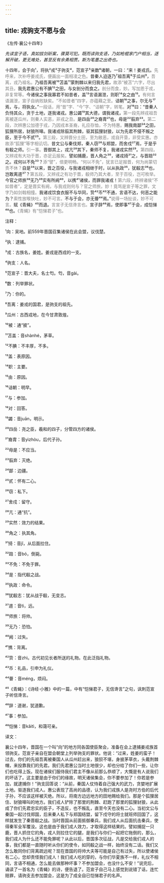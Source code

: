 ```yaml
---
---
---
```

title: 戎驹支不愿与会
---




《左传·襄公十四年》





*先读宣子语，真如拔剑斫案，骤莫可犯。既而读驹支语，乃如枪棍家门户相当，逐解开破，更无难处，甚至反有余勇相贾。斯为笔墨之出奇也。*





十四年，会于向¹，将执²戎³子驹支⁴，范宣子⁵亲数⁶诸朝，一曰：“来！姜戎氏。<font color=gray font-size=0.8rem>先呼来，次补呼姜戎氏，便画出一面相凌之色。</font>昔秦人迫逐乃⁷祖吾离⁸于瓜州⁹，<font color=gray font-size=0.8rem>吾离，戎乃祖名。</font>乃祖吾离被¹⁰苫盖¹¹蒙荆棘以来归我先君，<font color=gray font-size=0.8rem>故添“被苫”六字，尽出其丑。</font>我先君惠公有不腆¹²之田，与女剖分而食之。<font color=gray font-size=0.8rem>剖分而食，妙。写加恩于戎，非复常等。</font>今诸侯之事我寡君不如昔者，盖¹³言语漏泄，则职¹⁴女之由¹⁵。<font color=gray font-size=0.8rem>有何言语漏泄，宣子自纳败缺矣。“不如昔者”四字，亦蕴藉之至。</font>诘朝¹⁶之事，尔无与¹⁷焉，与，将执女。”<font color=gray font-size=0.8rem>一段话，用“昔”字、“今”字、“诘朝”字，转笔。</font>对¹⁸曰：“昔秦人负恃其众，贪于土地，逐我诸戎。惠公蠲¹⁹其大德，谓我诸戎，<font color=gray font-size=0.8rem>第一段先辨戎祖吾离被逐瓜州，则秦人实恶，非戎之丑。</font>是四岳²⁰之裔胄²¹也，毋是²²翦弃²³。<font color=gray font-size=0.8rem>第二段，次辨惠公加德于戎，乃因戎本圣裔，礼应存恤，不为特惠。</font>赐我南鄙²⁴之田，狐狸所居，豺狼所嗥。我诸戎除翦其荆棘，驱其狐狸豺狼，以为先君不侵不叛之臣，至于今不贰²⁵。<font color=gray font-size=0.8rem>第三段，又辨晋分土田，至为敝恶，戎自开垦，非受实惠。亦故添“狐狸”等字相讥切。</font>昔文公与秦伐郑，秦人窃²⁶与郑盟，而舍戍²⁷焉，于是乎有殽之师。<font color=gray font-size=0.8rem>引一事。</font>晋御其上，戎亢²⁸其下，秦师不复，我诸戎实然²⁹。<font color=gray font-size=0.8rem>第四段。又辨戎有大功于晋，亦足云报矣。</font>譬如捕鹿，晋人角之³⁰，诸戎掎³¹之，与晋踣³²之。戎何以不免³³？<font color=gray font-size=0.8rem>添“譬”，倍更明畅。“何以不免”，犹言已足报晋，何为尚蒙切责不休？</font>自是³⁴以来，晋之百役，与我诸戎相继于时，以从执政³⁵，犹殽志³⁶也，岂敢离逷³⁷？<font color=gray font-size=0.8rem>第五段，又辨戎之有功于晋，殽师乃其大者，至于百役，岂可枚举。</font>今官之师旅³⁸无乃³⁹实有所阙⁴⁰，以携⁴¹诸侯，而罪我诸戎！<font color=gray font-size=0.8rem>第六段，终辨诸侯“不如昔者”，定是晋实有阙，与我戎则何与？官之师旅，妙！竟骂是宣子等之罪，文字乃如剑戟相撞。</font>我诸戎饮食衣服不与华同，贽⁴²币⁴³不通，言语不达，何恶之能为？<font color=gray font-size=0.8rem>索性放喉快吐，妙不可言。</font>不与于会，亦无瞢⁴⁴焉。”<font color=gray font-size=0.8rem>说得一场扯谈，妙不可言。</font>赋《青蝇》⁴⁵而退。<font color=gray font-size=0.8rem>言宣子无信谗言也。</font>宣子辞⁴⁶焉，使即事⁴⁷于会，成恺悌⁴⁸也。<font color=gray font-size=0.8rem>《青蝇》有“恺悌君子”也。</font>

注释：

¹向：吴地。前559年晋国召集诸侯在此会盟，议伐楚。

²执：逮捕。

³戎：古族名，姜姓。姜戎是西戎的一支。

⁴驹支：人名。

⁵范宣子：晋大夫，名士匄。匄，音gài。

⁶数：列举罪状。

⁷乃：你的。

⁸吾离：姜戎的国君，是驹支的祖先。

⁹瓜州：古西戎地，在今甘肃敦煌。

¹⁰被：通“披”。

¹¹苫盖：音shànhé，茅草。

¹²不腆：不丰厚，不多。

¹³盖：表原因。

¹⁴职：主要。

¹⁵由：原因。

¹⁶诘朝：明早。

¹⁷与：参加。

¹⁸对：回答。

¹⁹蠲：音juān，明示。

²⁰四岳：尧之臣，羲和的四子，分管四方的诸侯。

²¹裔胄：音yìzhòu，后代子孙。

²²毋是：不应当。

²³翦弃：灭绝。

²⁴鄙：边疆。

²⁵贰：怀有二心。

²⁶窃：私下。

²⁷舍戍：留守。

²⁸亢：通“抗”。

²⁹实然：效力的结果。

³⁰角之：执其角。

³¹掎：音jǐ，从后面拉住。

³²踣：音bó，倒毙。

³³不免：不免于罪。

³⁴是：指代殽之战。

³⁵执政：命令。

³⁶犹殽志：犹从战于殽，无变志。

³⁷逷：音tì，远。

³⁸师旅：将帅。

³⁹无乃：恐怕。

⁴⁰阙：过失。

⁴¹携：背离。

⁴²贽：音zhì。古代初见长者所送的礼物。在此泛指礼物。

⁴³币：礼品，引申为礼仪。

⁴⁴瞢：音méng，烦闷。

⁴⁵《青蝇》：《诗经·小雅》中的一篇，中有“恺悌君子，无信谗言”之句，讽刺范宣子听信谗言。

⁴⁶辞：道谢，犹道歉。

⁴⁷事：参加。

⁴⁸恺悌：音kǎitì，和蔼可亲。

译文：

襄公十四年，晋国在一个叫“向”的地方同各国使臣聚会，准备在会上逮捕姜戎族首领驹支。范宣子亲自在盟会朝堂上列举驹支的罪状。他说：“过来，姓姜的蛮子！过去，你们的先祖吾离被秦国人从瓜州赶出来，狼狈不堪，身披茅草衣，头戴荆棘帽，来投靠我们的先君。我们先君惠公当时土地很少，却也分给了你们一些，让你们也吃得上饭。现在诸侯们服侍我们君主不像从前那么恭顺了，大慨是有人说我们的坏话了。这主要是由于你们的缘故，明天诸侯集会，你不要参加了！你若是参加，就逮捕你！”驹支回答说：“从前，秦国人仗恃着自己强大的武力，贪婪地扩展土地。驱逐我们戎人。惠公表现了高尚的品德，认为我们戎族人是尧时方伯的后代子孙，不应该这样被灭绝。所以，将南方边远地方的田地赐给我们。那是个狐狸居住、豺狼嗥叫的地方。我们戎人铲除了那里的荆棘、赶跑了那里的狐狸豺狼，从此成了你们先君忠实的臣子，不造反，也不叛乱，直至今天也没有二心。当初文公与秦国一起讨伐郑国，后来秦人私下与郑国结盟，留下戍守的将士就班师回国了，这样就发生了秦晋殽之战。当时晋国从前面抵御秦兵，我们戎人从后面抗击秦兵，使得秦军全军覆没。这也是由于我们戎人效力，才取得这样结果的。譬如捕捉一只鹿，晋人抓住它的角，戎人则拉住它的腿，是我们与你们一起把它拖倒的，那么，我们戎人为什么还不能免罪呢？从此以后，晋国多次征战，凡是交给我们戎人的事，我们都是一直随时听从你们的使令，如同殽之战一样，始终没有二话。我们又怎么敢同你们背离疏远呢？现在晋国的将帅大夫等可能是自己有过失，所以使诸侯有二心，您却责怪我们戎人！我们戎人吃的穿的，与你们华夏族不一样，礼仪不相同，言语不相通，怎么能去做那种坏事？不参加盟会，也没什么不安！”说完后，诵读了一首名为《青蝇》的诗，便告退了。范宣子自己马上感觉到说错了话，连忙赔罪，请驹支去参加盟会，这是为了成全自已恺悌君子的名声。